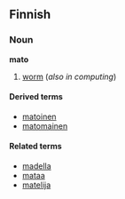 ==Finnish==

===Noun===
'''mato'''

# [[worm]] (''also in computing'')

====Derived terms====
*[[matoinen]]
*[[matomainen]]

====Related terms====
*[[madella]]
*[[mataa]]
*[[matelija]]